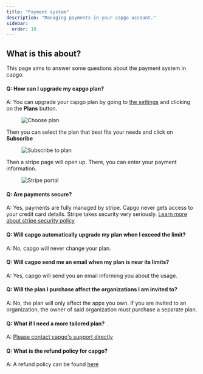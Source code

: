 ```yaml
---
title: "Payment system"
description: "Managing payments in your capgo account."
sidebar:
  order: 10
---
```


## What is this about?

This page aims to answer some questions about the payment system in capgo.

#### Q: How can I upgrade my capgo plan?
A: You can upgrade your capgo plan by going to [the settings](/docs/webapp/settings/#how-to-get-to-the-settings-page) and clicking on the **Plans** button.

<figure><img src="/plans-button.webp" alt="Choose plan" /><figcaption></figcaption></figure>

Then you can select the plan that best fits your needs and click on **Subscribe**

<figure><img src="/plans-subscribe.webp" alt="Subscribe to plan" /><figcaption></figcaption></figure>

Then a stripe page will open up. There, you can enter your payment information.

<figure><img src="/plans-stripe.webp" alt="Stripe portal" /><figcaption></figcaption></figure>

#### Q: Are payments secure?
A: Yes, payments are fully managed by stripe. Capgo never gets access to your credit card details. Stripe takes security very seriously. [Learn more about stripe security policy](https://stripe.com/docs/security)

#### Q: Will capgo automatically upgrade my plan when I exceed the limit?
A: No, capgo will never change your plan.

#### Q: Will cagpo send me an email when my plan is near its limits?
A: Yes, capgo will send you an email informing you about the usage.

#### Q: Will the plan I purchase affect the organizations I am invited to?
A: No, the plan will only affect the apps you own. 
If you are invited to an organization, the owner of said organization must purchase a separate plan.

#### Q: What if I need a more tailored plan?
A: [Please contact capgo's support directly](/docs/getting-help#support-by-chat)

#### Q: What is the refund policy for capgo?
A:  A refund policy can be found [here](https://capgo.app/return/)
